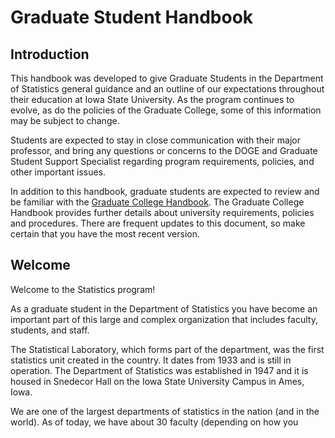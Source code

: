 # Graduate Student Handbook {.unnumbered}

## Introduction {.unnumbered}

This handbook was developed to give Graduate Students 
in the Department of Statistics general guidance 
and an outline of our expectations throughout their education at Iowa State University. 
As the program continues to evolve, as do the policies of the Graduate College, 
some of this information may be subject to change.  

Students are expected to stay in close communication with their major professor, 
and bring any questions or concerns to the DOGE and 
Graduate Student Support Specialist regarding program requirements, policies, 
and other important issues.

In addition to this handbook, graduate students are expected to review and be 
familiar with the [Graduate College Handbook](http://www.grad-college.iastate.edu/handbook/). 
The Graduate College Handbook provides further details about university requirements, 
policies and procedures. 
There are frequent updates to this document, 
so make certain that you have the most recent version. 


## Welcome  {.unnumbered}

Welcome to the Statistics program! 

As a graduate student in the Department of Statistics you have become an important part of this large and complex organization that includes faculty, students, and staff. 

The Statistical Laboratory, which forms part of the department, was the first statistics unit created in the country. 
It dates from 1933 and is still in operation. 
The Department of Statistics was established in 1947 and 
it is housed in Snedecor Hall on the Iowa State University Campus in Ames, Iowa. 

We are one of the largest departments of statistics in the nation (and in the world).
As of today, we have about 30 faculty (depending on how you count) and 120 graduate students. 
During any one year, anywhere between 10 and 20 graduate students receive their PhD in Statistics. A primary mission of the Department and the Statistical Laboratory is the 
education and 

Our Graduate Program in Statistics is consistently in the Top 20 according to national rankings by the National Research Council and in the US News & World Report Graduate Program Rankings (although the value and accuracy of these rankings is highly debatable). 
Recent graduates from our program have gone on to work in industry (Amazon, Boeing, Disney, Google), national labs (NASA Jet Propulsion Lab, Los Alamos National Lab, Pacific Northwest National Lab), and academia (University of Nebraska-Lincoln, North Carolina State University, Carleton College). 